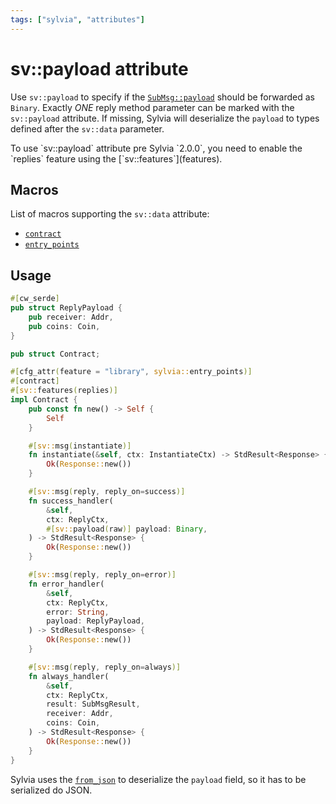 ```yaml
---
tags: ["sylvia", "attributes"]
---
```



# sv::payload attribute

Use `sv::payload` to specify if the
[`SubMsg::payload`](https://docs.rs/cosmwasm-std/latest/cosmwasm_std/struct.SubMsg.html) should be
forwarded as `Binary`. Exactly _ONE_ reply method parameter can be marked with the `sv::payload`
attribute. If missing, Sylvia will deserialize the `payload` to types defined after the `sv::data`
parameter.

<Callout>
  To use `sv::payload` attribute pre Sylvia `2.0.0`, you need to enable the `replies` feature using
  the [`sv::features`](features).
</Callout>

## Macros

List of macros supporting the `sv::data` attribute:

- [`contract`](../contract)
- [`entry_points`](../entry-points)

## Usage

```rust {26, 36, 46-47}, template="sylvia-empty"
#[cw_serde]
pub struct ReplyPayload {
    pub receiver: Addr,
    pub coins: Coin,
}

pub struct Contract;

#[cfg_attr(feature = "library", sylvia::entry_points)]
#[contract]
#[sv::features(replies)]
impl Contract {
    pub const fn new() -> Self {
        Self
    }

    #[sv::msg(instantiate)]
    fn instantiate(&self, ctx: InstantiateCtx) -> StdResult<Response> {
        Ok(Response::new())
    }

    #[sv::msg(reply, reply_on=success)]
    fn success_handler(
        &self,
        ctx: ReplyCtx,
        #[sv::payload(raw)] payload: Binary,
    ) -> StdResult<Response> {
        Ok(Response::new())
    }

    #[sv::msg(reply, reply_on=error)]
    fn error_handler(
        &self,
        ctx: ReplyCtx,
        error: String,
        payload: ReplyPayload,
    ) -> StdResult<Response> {
        Ok(Response::new())
    }

    #[sv::msg(reply, reply_on=always)]
    fn always_handler(
        &self,
        ctx: ReplyCtx,
        result: SubMsgResult,
        receiver: Addr,
        coins: Coin,
    ) -> StdResult<Response> {
        Ok(Response::new())
    }
}
```

Sylvia uses the [`from_json`](https://docs.rs/cosmwasm-std/latest/cosmwasm_std/fn.from_json.html) to
deserialize the `payload` field, so it has to be serialized do JSON.
